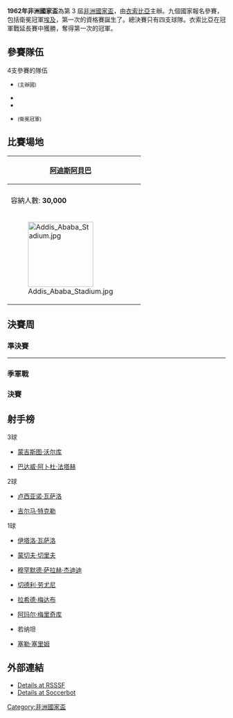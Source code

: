 {{Infobox 國際足球賽事賽季
| tourney_name     = 非洲國家盃
| year             = 1962年
| other_titles     = 1962 African Cup of Nations
| image            = 
| size             = 
| caption          = 
| edition          = 3
| country          = 埃塞俄比亞
| defending_champ  = UAR
| dates            = 1月14日–1月21日
| num_teams        = 4 隊
| confederations   = 1
| venues           = 1
| cities           = 1
| champion         = ETH
| champion-flagvar = 1897
| count            = 1
| second           = UAR
| third            = TUN
| fourth           = UGA
| fourth-flagvar   = colonial
| matches          = 4
| goals            = 18
| attendance       = 
| top_scorer       = {{flagicon|UAR}} [[巴达威·阿卜杜·法塔赫|巴达威·阿卜杜·法塔赫]]<br> {{flagicon|ETH|1897}} [[蒙吉斯图·沃尔库|蒙吉斯图·沃尔库]]<br> （各 3 球）
| player           = {{flagicon|ETH|1897}} [[蒙吉斯图·沃尔库|蒙吉斯图·沃尔库]]
| prevseason       = [[1959年非洲國家盃|1959]]
| nextseason       = [[1963年非洲國家盃|1963]]
}}

'''1962年非洲國家盃'''為第 3 屆[[非洲國家盃|非洲國家盃]]，由[[衣索比亞|衣索比亞]]主辦。九個國家報名參賽，包括衛冕冠軍[[埃及|埃及]]，第一次的資格賽誕生了。總決賽只有四支球隊。衣索比亞在冠軍戰延長賽中獲勝，奪得第一次的冠軍。

==參賽隊伍==
{{main|1962年非洲國家盃資格賽}}

4支參賽的隊伍
*{{fb|ETH|1897}} <small>(主辦國)</small>
*{{fb|TUN}}
*{{fb|UGA|colonial}}
*{{fb|UAR}} <small>(衛冕冠軍)</small>

==比賽場地==
<center>
{| class=wikitable style="text-align: center"
|-
! [[阿迪斯阿貝巴|阿迪斯阿貝巴]]
| rowspan="4"| {{Image label begin|image=Ethiopia (1941-1987) location map.svg|width=350|float=center}}
{{Image label small|x=0.3|y=0.60|scale=350|text=<center>[[File:Red_pog.svg|8px]]</center> '''[[阿迪斯阿貝巴|阿迪斯阿貝巴]]'''}}
|-
| {{link-en|Addis Ababa Stadium|Hailé Sélassié Stadium|阿迪斯阿貝巴體育場}}
|-
| 容納人數: '''30,000'''
|-
| [[File:Addis_Ababa_Stadium.jpg|150px]]
|}
</center>

==決賽周==
{{Round4-with third
<!--Date-Place|Team 1|Score 1|Team 2|Score 2-->
<!--準決賽-->
|1月14日–[[亚的斯亚贝巴|亚的斯亚贝巴]]|{{fb|ETH|1897}}|4|{{fb|TUN}}|2
|1月18日–[[亚的斯亚贝巴|亚的斯亚贝巴]]|{{fb|UAR|name=聯合阿拉伯共和國}}|2|{{fb|UGA|colonial}}|1
<!--決賽-->
|1月21日–[[亚的斯亚贝巴|亚的斯亚贝巴]]|{{fb|ETH|1897}}{{aet}}|4|{{fb|UAR|name=聯合阿拉伯共和國}}|2
<!--季軍戰-->
|1月20日–[[亚的斯亚贝巴|亚的斯亚贝巴]]|{{fb|TUN}}|3|{{fb|UGA|colonial}}|0
}}

===準決賽===
{{footballbox
|date       = 1962年1月14日
|time       = 19:00
|team1      = {{fb-rt|ETH|1897}}
|score      = 4–2
|report     = 
|team2      = {{fb|TUN}}
|goals1     = [[Luciano_Vassalo|瓦萨洛]] {{goal|32|pen.|75}} <br> [[Girma_Tekle|特克勒]] {{goal|36}} <br> [[Mengistu_Worku|沃尔库]] {{goal|69}}
|goals2     = {{goal|13}} [[Ammar_Merrichkou|梅里奇库]] <br> {{goal|29}} [[Moncef_Cherif|切里夫]]
|stadium    = [[亚的斯亚贝巴|亚的斯亚贝巴]]，[[亚的斯亚贝巴體育場|亚的斯亚贝巴體育場]]
|attendance = {{formatnum:30000}}
|referee    = 
}}
----
{{footballbox
|date       = 1962年1月18日
|time       = 
|team1      = {{fb-rt|UAR}}
|score      = 2–1
|report     = 
|team2      = {{fb|UGA|colonial}}
|goals1     = [[Mohamed_Badawi_Abdel_Fattah|巴达威]] {{goal|50}} <br> [[Saleh_Selim|塞里姆]] {{goal|57}}
|goals2     = {{goal|16}} 若纳坦
|stadium    = [[亚的斯亚贝巴|亚的斯亚贝巴]]，[[亚的斯亚贝巴體育場|亚的斯亚贝巴體育場]]
|attendance = 
|referee    = 
}}

===季軍戰===
{{footballbox
|date       = 1962年1月20日
|time       = 
|team1      = {{fb-rt|TUN}}
|score      = 3–0
|report     = 
|team2      = {{fb|UGA|colonial}}
|goals1     = [[Mohamed_Salah_Jedidi|杰迪迪]] {{goal|3}} <br> [[Chedly_Laaouini|劳尤尼]] {{goal|53}} <br> [[Rached_Meddab|梅达布]] {{goal|85}}
|goals2     = 
|stadium    = [[亚的斯亚贝巴|亚的斯亚贝巴]]，[[亚的斯亚贝巴體育場|亚的斯亚贝巴體育場]]
|attendance = 
|referee    = M·洛伦佐 ([[Kenya_Football_Federation|肯尼亚]])
}}

===決賽===
{{footballbox
|date       = 1962年1月21日
|time       = 
|team1      = {{fb-rt|ETH|1897}}
|score      = 4–2
|aet        = yes
|report     = 
|team2      = {{fb|UAR}}
|goals1     = [[Girma_Tekle|特克勒]] {{goal|74}} <br> [[Mengistu_Worku|沃尔库]] {{goal|84||118}} <br> [[Italo_Vassalo|瓦萨洛]] {{goal|101}}
|goals2     = {{goal|35||75}} [[Mohamed_Badawi_Abdel_Fattah|巴达威]]
|stadium    = [[亚的斯亚贝巴|亚的斯亚贝巴]]，[[亚的斯亚贝巴體育場|亚的斯亚贝巴體育場]]
|attendance = {{formatnum:30000}}
|referee    = [[威尔森·布鲁克斯|威尔森·布鲁克斯]] ([[Federation_of_Uganda_Football_Associations|乌干达]])
}}

==射手榜==
;3球
{{col-begin}}
{{col-3}}
* {{flagicon|ETH|1897}} [[蒙吉斯图·沃尔库|蒙吉斯图·沃尔库]]
{{col-3}}
* {{flagicon|UAR}} [[巴达威·阿卜杜·法塔赫|巴达威·阿卜杜·法塔赫]]
{{col-3}}
{{col-end}}

;2球
* {{flagicon|ETH|1897}} [[卢西亚诺·瓦萨洛|卢西亚诺·瓦萨洛]]
* {{flagicon|ETH|1897}} [[吉尔马·特克勒|吉尔马·特克勒]]

;1球
{{col-begin}}
{{col-3}}
* {{flagicon|ETH|1897}} [[伊塔洛·瓦萨洛|伊塔洛·瓦萨洛]]
* {{flagicon|TUN}} [[蒙切夫·切里夫|蒙切夫·切里夫]]
* {{flagicon|TUN}} [[穆罕默德·萨拉赫·杰迪迪|穆罕默德·萨拉赫·杰迪迪]]
{{col-3}}
* {{flagicon|TUN}} [[切德利·劳尤尼|切德利·劳尤尼]]
* {{flagicon|TUN}} [[拉希德·梅达布|拉希德·梅达布]]
* {{flagicon|TUN}} [[阿玛尔·梅里奇库|阿玛尔·梅里奇库]]
{{col-3}}
* {{flagicon|UGA|colonial}} 若纳坦
* {{flagicon|UAR}} [[塞勒·塞里姆|塞勒·塞里姆]]
{{col-end}}

==外部連結==
*[http://www.rsssf.com/tables/62a.html Details at RSSSF]{{Wayback|url=http://www.rsssf.com/tables/62a.html |date=20170622110704 }}
*[http://www.soccerbot.com/caf/results/afrnat62x.htm Details at Soccerbot]{{Wayback|url=http://www.soccerbot.com/caf/results/afrnat62x.htm |date=20160303201539 }}

{{非洲國家盃}}
{{coord|9|00|48|N|38|45|23|E|region:ET_type:landmark_source:kolossus-dewiki|display=title}}

{{DEFAULTSORT:1962 African Cup Of Nations}}
[[Category:非洲國家盃|Category:非洲國家盃]]
